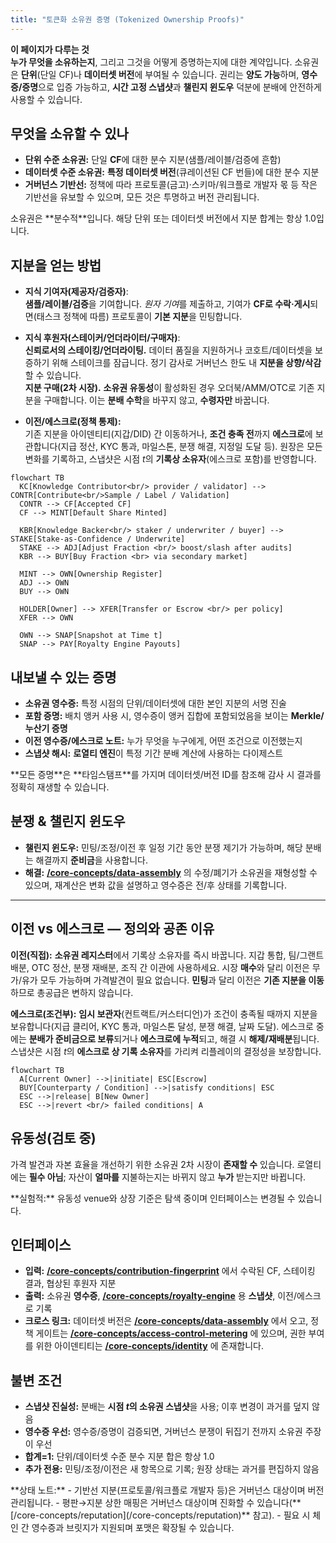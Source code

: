 ```yaml
---
title: "토큰화 소유권 증명 (Tokenized Ownership Proofs)"
---
```


**이 페이지가 다루는 것**  
**누가 무엇을 소유하는지**, 그리고 그것을 어떻게 증명하는지에 대한 계약입니다. 소유권은 **단위**(단일 CF)나 **데이터셋 버전**에 부여될 수 있습니다. 권리는 **양도 가능**하며, **영수증/증명**으로 입증 가능하고, **시간 고정 스냅샷**과 **챌린지 윈도우** 덕분에 분배에 안전하게 사용할 수 있습니다.

## 무엇을 소유할 수 있나

- **단위 수준 소유권:** 단일 **CF**에 대한 분수 지분(샘플/레이블/검증에 흔함)  
- **데이터셋 수준 소유권:** **특정 데이터셋 버전**(큐레이션된 CF 번들)에 대한 분수 지분  
- **거버넌스 기반선:** 정책에 따라 프로토콜(금고)·스키마/워크플로 개발자 몫 등 작은 기반선을 유보할 수 있으며, 모든 것은 투명하고 버전 관리됩니다.

<Tip>
소유권은 **분수적**입니다. 해당 단위 또는 데이터셋 버전에서 지분 합계는 항상 1.0입니다.
</Tip>

## 지분을 얻는 방법

- **지식 기여자(제공자/검증자)**:  
  **샘플/레이블/검증**을 기여합니다. *원자 기여*를 제출하고, 기여가 **CF로 수락·게시**되면(태스크 정책에 따름) 프로토콜이 **기본 지분**을 민팅합니다.

- **지식 후원자(스테이커/언더라이터/구매자)**:  
  **신뢰로서의 스테이킹/언더라이팅.** 데이터 품질을 지원하거나 코호트/데이터셋을 보증하기 위해 스테이크를 잠급니다. 정기 감사로 거버넌스 한도 내 **지분을 상향/삭감**할 수 있습니다.  
  **지분 구매(2차 시장).** **소유권 유동성**이 활성화된 경우 오더북/AMM/OTC로 기존 지분을 구매합니다. 이는 **분배 수학**을 바꾸지 않고, **수령자만** 바꿉니다.

- **이전/에스크로(정책 통제):**  
  기존 지분을 아이덴티티(지갑/DID) 간 이동하거나, **조건 충족 전**까지 **에스크로**에 보관합니다(지급 정산, KYC 통과, 마일스톤, 분쟁 해결, 지정일 도달 등). 원장은 모든 변화를 기록하고, 스냅샷은 시점 *t*의 **기록상 소유자**(에스크로 포함)를 반영합니다.

```mermaid
flowchart TB
  KC[Knowledge Contributor<br/> provider / validator] --> CONTR[Contribute<br/>Sample / Label / Validation]
  CONTR --> CF[Accepted CF]
  CF --> MINT[Default Share Minted]

  KBR[Knowledge Backer<br/> staker / underwriter / buyer] --> STAKE[Stake-as-Confidence / Underwrite]
  STAKE --> ADJ[Adjust Fraction <br/> boost/slash after audits]
  KBR --> BUY[Buy Fraction <br> via secondary market]

  MINT --> OWN[Ownership Register]
  ADJ --> OWN
  BUY --> OWN

  HOLDER[Owner] --> XFER[Transfer or Escrow <br/> per policy]
  XFER --> OWN

  OWN --> SNAP[Snapshot at Time t]
  SNAP --> PAY[Royalty Engine Payouts]
```

## 내보낼 수 있는 증명

- **소유권 영수증:** 특정 시점의 단위/데이터셋에 대한 본인 지분의 서명 진술  
- **포함 증명:** 배치 앵커 사용 시, 영수증이 앵커 집합에 포함되었음을 보이는 **Merkle/누산기 증명**  
- **이전 영수증/에스크로 노트:** 누가 무엇을 누구에게, 어떤 조건으로 이전했는지  
- **스냅샷 해시:** **로열티 엔진**이 특정 기간 분배 계산에 사용하는 다이제스트

<Tip>
**모든 증명**은 **타임스탬프**를 가지며 데이터셋/버전 ID를 참조해 감사 시 결과를 정확히 재생할 수 있습니다.
</Tip>

## 분쟁 & 챌린지 윈도우

- **챌린지 윈도우:** 민팅/조정/이전 후 일정 기간 동안 분쟁 제기가 가능하며, 해당 분배는 해결까지 **준비금**을 사용합니다.  
- **해결:** **[/core-concepts/data-assembly](/core-concepts/data-assembly)** 의 수정/폐기가 소유권을 재형성할 수 있으며, 재계산은 변화 값을 설명하고 영수증은 전/후 상태를 기록합니다.

---

## 이전 vs 에스크로 — 정의와 공존 이유

**이전(직접):** **소유권 레지스터**에서 기록상 소유자를 즉시 바꿉니다. 지갑 통합, 팀/그랜트 배분, OTC 정산, 분쟁 재배분, 조직 간 이관에 사용하세요. 시장 **매수**와 달리 이전은 무가/유가 모두 가능하며 가격발견이 필요 없습니다. **민팅**과 달리 이전은 **기존 지분을 이동**하므로 총공급은 변하지 않습니다.

**에스크로(조건부):** **임시 보관자**(컨트랙트/커스터디언)가 조건이 충족될 때까지 지분을 보유합니다(지급 클리어, KYC 통과, 마일스톤 달성, 분쟁 해결, 날짜 도달). 에스크로 중에는 **분배가 준비금으로 보류**되거나 **에스크로에 누적**되고, 해결 시 **해제/재배분**됩니다. 스냅샷은 시점 *t*의 **에스크로 상 기록 소유자**를 가리켜 리플레이의 결정성을 보장합니다.

```mermaid
flowchart TB
  A[Current Owner] -->|initiate| ESC[Escrow]
  BUY[Counterparty / Condition] -->|satisfy conditions| ESC
  ESC -->|release| B[New Owner]
  ESC -->|revert <br/> failed conditions| A
```

## 유동성(검토 중)

가격 발견과 자본 효율을 개선하기 위한 소유권 2차 시장이 **존재할 수** 있습니다. 로열티에는 **필수 아님**; 자산이 **얼마를** 지불하는지는 바뀌지 않고 **누가** 받는지만 바뀝니다.

<Info>
**실험적:**  
유동성 venue와 상장 기준은 탐색 중이며 인터페이스는 변경될 수 있습니다.
</Info>

## 인터페이스

- **입력:** **[/core-concepts/contribution-fingerprint](/core-concepts/contribution-fingerprint)** 에서 수락된 CF, 스테이킹 결과, 협상된 후원자 지분  
- **출력:** 소유권 **영수증**, **[/core-concepts/royalty-engine](/core-concepts/royalty-engine)** 용 **스냅샷**, 이전/에스크로 기록  
- **크로스 링크:** 데이터셋 버전은 **[/core-concepts/data-assembly](/core-concepts/data-assembly)** 에서 오고, 정책 게이트는 **[/core-concepts/access-control-metering](/core-concepts/access-control-metering)** 에 있으며, 권한 부여를 위한 아이덴티티는 **[/core-concepts/identity](/core-concepts/identity)** 에 존재합니다.

## 불변 조건

- **스냅샷 진실성:** 분배는 **시점 *t*의 소유권 스냅샷**을 사용; 이후 변경이 과거를 덮지 않음  
- **영수증 우선:** 영수증/증명이 검증되면, 거버넌스 분쟁이 뒤집기 전까지 소유권 주장이 우선  
- **합계=1:** 단위/데이터셋 수준 분수 지분 합은 항상 1.0  
- **추가 전용:** 민팅/조정/이전은 새 항목으로 기록; 원장 상태는 과거를 편집하지 않음

<Warning>
**상태 노트:**  
- 기반선 지분(프로토콜/워크플로 개발자 등)은 거버넌스 대상이며 버전 관리됩니다.  
- 평판→지분 상한 매핑은 거버넌스 대상이며 진화할 수 있습니다(**[/core-concepts/reputation](/core-concepts/reputation)** 참고).  
- 필요 시 체인 간 영수증과 브릿지가 지원되며 포맷은 확장될 수 있습니다.
</Warning>



